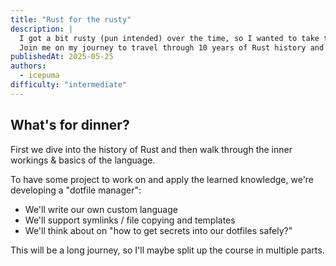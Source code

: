 ```yaml
---
title: "Rust for the rusty"
description: |
  I got a bit rusty (pun intended) over the time, so I wanted to take the time and re-learn Rust.
  Join me on my journey to travel through 10 years of Rust history and learn a new thing or two 🦀
publishedAt: 2025-05-25
authors:
  - icepuma
difficulty: "intermediate"
---
```


## What's for dinner?

First we dive into the history of Rust and then walk through the inner workings & basics of the language.

To have some project to work on and apply the learned knowledge, we're developing a "dotfile manager":
* We'll write our own custom language
* We'll support symlinks / file copying and templates
* We'll think about on "how to get secrets into our dotfiles safely?"

This will be a long journey, so I'll maybe split up the course in multiple parts.
